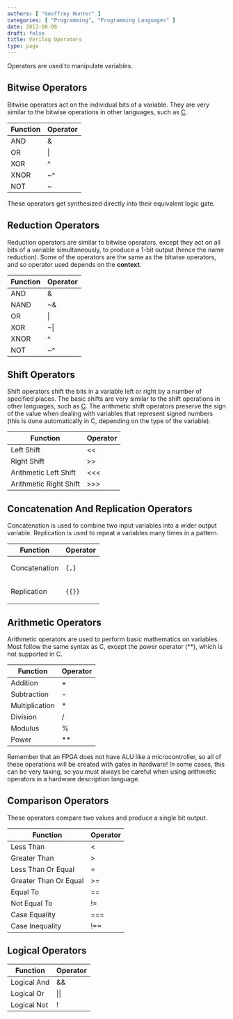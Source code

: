 ```yaml
---
authors: [ "Geoffrey Hunter" ]
categories: [ "Programming", "Programming Languages" ]
date: 2013-08-06
draft: false
title: Verilog Operators
type: page
---
```


Operators are used to manipulate variables.

## Bitwise Operators

Bitwise operators act on the individual bits of a variable. They are very similar to the bitwise operations in other languages, such as [C](/programming/languages/c).
<table>
  <thead>
    <tr>
      <th>Function</th>
      <th>Operator</th>
    </tr>
  </thead>
<tbody >
<tr >
<td >AND</td>
<td >&amp;</td>
</tr>
<tr >
<td >OR</td>
<td >|</td>
</tr>
<tr >
<td >XOR</td>
<td >^</td>
</tr>
<tr >
<td >XNOR</td>
<td >~^</td>
</tr>
<tr >
<td >NOT</td>
<td >~</td>
</tr>
</tbody>
</table>

These operators get synthesized directly into their equivalent logic gate.

## Reduction Operators

Reduction operators are similar to bitwise operators, except they act on all bits of a variable simultaneously, to produce a 1-bit output (hence the name reduction). Some of the operators are the same as the bitwise operators, and so operator used depends on the **context**.
<table>
    <thead>
        <tr>
            <th>Function</th>
            <th>Operator</th>
        </tr>
    </thead>
<tbody >
<tr >
<td >AND</td>
<td >&amp;</td>
</tr>
<tr >
<td >NAND</td>
<td >~&amp;</td>
</tr>
<tr >
<td >OR</td>
<td >|</td>
</tr>
<tr >
<td >XOR</td>
<td >~|</td>
</tr>
<tr >
<td >XNOR</td>
<td >^</td>
</tr>
<tr >
<td >NOT</td>
<td >~^</td>
</tr>
</tbody>
</table>

## Shift Operators

Shift operators shift the bits in a variable left or right by a number of specified places. The basic shifts are very similar to the shift operations in other languages, such as [C](/programming/languages/c/). The arithmetic shift operators preserve the sign of the value when dealing with variables that represent signed numbers (this is done automatically in C, depending on the type of the variable).

<table>
  <thead>
    <tr>
      <th>Function</th>
      <th>Operator</th>
    </tr>
  </thead>
  <tbody>
    <tr>
      <td>Left Shift</td>
      <td>&lt;&lt;</td>
    </tr>
    <tr>
      <td>Right Shift</td>
      <td>&gt;&gt;</td>
    </tr>
    <tr>
      <td>Arithmetic Left Shift</td>
      <td>&lt;&lt;&lt;</td>
    </tr>
    <tr>
      <td>Arithmetic Right Shift</td>
      <td>&gt;&gt;&gt;</td>
    </tr>
  </tbody>
</table>

## Concatenation And Replication Operators

Concatenation is used to combine two input variables into a wider output variable. Replication is used to repeat a variables many times in a pattern.

<table>
  <thead>
    <tr>
      <th>Function</th>
      <th>Operator</th>
    </tr>
  </thead>
<tbody >
<tr >
<td >Concatenation</td>
<td>

`{,}`
</td>
</tr>
<tr >
<td >Replication</td>
<td >

`{{}}`
</td>
</tr>
</tbody>
</table>


## Arithmetic Operators

Arithmetic operators are used to perform basic mathematics on variables. Most follow the same syntax as C, except the power operator (**), which is not supported in C.

<table>
  <thead>
    <tr>
      <th>Function</th>
      <th>Operator</th>
    </tr>
  </thead>
<tbody >
<tr >
<td >Addition</td>
<td >+</td>
</tr>
<tr >
<td >Subtraction</td>
<td >-</td>
</tr>
<tr >
<td >Multiplication</td>
<td >*</td>
</tr>
<tr >
<td >Division</td>
<td >/</td>
</tr>
<tr >
<td >Modulus</td>
<td >%</td>
</tr>
<tr >
<td >Power</td>
<td >**</td>
</tr>
</tbody>
</table>

Remember that an FPGA does not have ALU like a microcontroller, so all of these operations will be created with gates in hardware! In some cases, this can be very taxing, so you must always be careful when using arithmetic operators in a hardware description language.

## Comparison Operators

These operators compare two values and produce a single bit output.

<table>
    <thead>
        <tr>
            <th>Function</th>
            <th>Operator</th>
        </tr>
    </thead>
<tbody>
<tr >

<td >Less Than</td>

<td >&lt;</td>
</tr>
<tr >

<td >Greater Than</td>

<td >></td>
</tr>
<tr >

<td >Less Than Or Equal</td>

<td >=</td>
</tr>
<tr >

<td >Greater Than Or Equal</td>

<td >>=</td>
</tr>
<tr >

<td >Equal To</td>

<td >==</td>
</tr>
<tr >

<td >Not Equal To</td>

<td >!=</td>
</tr>
<tr >

<td >Case Equality</td>

<td >===</td>
</tr>
<tr >

<td >Case Inequality</td>

<td >!==</td>
</tr>
</tbody>
</table>


## Logical Operators

<table>
    <thead>
        <tr>
            <th>Function</th>
            <th>Operator</th>
        </tr>
    </thead>
<tbody >
<tr >

<td >Logical And</td>

<td >&amp;&amp;</td>
</tr>
<tr >

<td >Logical Or</td>

<td >||</td>
</tr>
<tr >

<td >Logical Not</td>

<td >!</td>
</tr>
</tbody>
</table>

